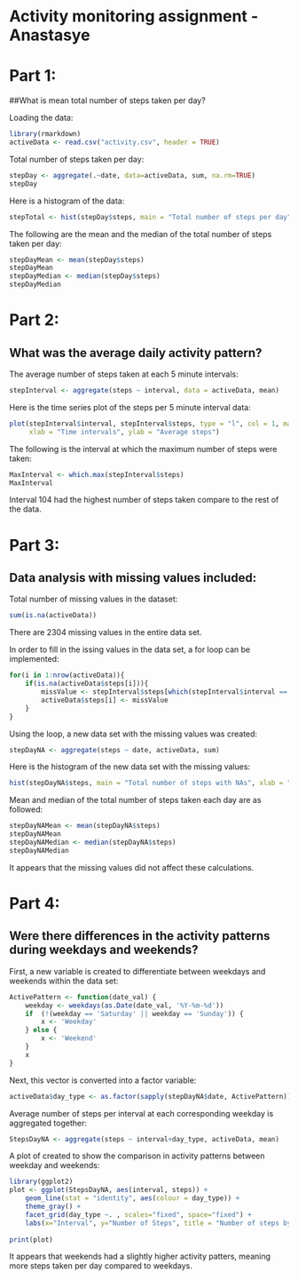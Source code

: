 Activity monitoring assignment - Anastasye
==============================

# Part 1: 
##What is mean total number of steps taken per day?

Loading the data:
```{r}
library(rmarkdown)
activeData <- read.csv("activity.csv", header = TRUE)
```

Total number of steps taken per day:
```{r, echo = TRUE}
stepDay <- aggregate(.~date, data=activeData, sum, na.rm=TRUE)
stepDay
```

Here is a histogram of the data:
```{r, echo = TRUE}
stepTotal <- hist(stepDay$steps, main = "Total number of steps per day", xlab = "Steps per day")
```

The following are the mean and the median of the total number of steps taken per day:

```{r, echo = TRUE}
stepDayMean <- mean(stepDay$steps)
stepDayMean
stepDayMedian <- median(stepDay$steps)
stepDayMedian
```

# Part 2:
## What was the average daily activity pattern?

The average number of steps taken at each 5 minute intervals:
``` {r, echo = TRUE}
stepInterval <- aggregate(steps ~ interval, data = activeData, mean)
```

Here is the time series plot of the steps per 5 minute interval data:
```{r , echo = TRUE}
plot(stepInterval$interval, stepInterval$steps, type = "l", col = 1, main = "Average steps per interval", 
     xlab = "Time intervals", ylab = "Average steps")
```

The following is the interval at which the maximum number of steps were taken:
```{r, echo = TRUE}
MaxInterval <- which.max(stepInterval$steps)
MaxInterval
```

Interval 104 had the highest number of steps taken compare to the rest of the data.

# Part 3:
## Data analysis with missing values included:

Total number of missing values in the dataset:
```{r, echo = TRUE}
sum(is.na(activeData))
```
There are 2304 missing values in the entire data set.

In order to fill in the issing values in the data set, a for loop can be implemented:
```{r, echo = TRUE}
for(i in 1:nrow(activeData)){
    if(is.na(activeData$steps[i])){
        missValue <- stepInterval$steps[which(stepInterval$interval == activeData$interval[i])]
        activeData$steps[i] <- missValue
    }
}
```

Using the loop, a new data set with the missing values was created:
```{r, echo = TRUE}
stepDayNA <- aggregate(steps ~ date, activeData, sum)
```

Here is the histogram of the new data set with the missing values:
```{r, echo = TRUE}
hist(stepDayNA$steps, main = "Total number of steps with NAs", xlab = "Steps per day")
```

Mean and median of the total number of steps taken each day are as followed:
```{r, echo = TRUE}
stepDayNAMean <- mean(stepDayNA$steps)
stepDayNAMean
stepDayNAMedian <- median(stepDayNA$steps)
stepDayNAMedian
```
It appears that the missing values did not affect these calculations. 

# Part 4:
## Were there differences in the activity patterns during weekdays and weekends?

First, a new variable is created to differentiate between weekdays and weekends within the data set:
```{r, echo = TRUE}
ActivePattern <- function(date_val) {
    weekday <- weekdays(as.Date(date_val, '%Y-%m-%d'))
    if  (!(weekday == 'Saturday' || weekday == 'Sunday')) {
        x <- 'Weekday'
    } else {
        x <- 'Weekend'
    }
    x
}
```

Next, this vector is converted into a factor variable:
```{r, echo = TRUE}
activeData$day_type <- as.factor(sapply(stepDayNA$date, ActivePattern))
```

Average number of steps per interval at each corresponding weekday is aggregated together:
```{r, echo = TRUE}
StepsDayNA <- aggregate(steps ~ interval+day_type, activeData, mean)
```

A plot of created to show the comparison in activity patterns between weekday and weekends:
```{r, echo = TRUE}
library(ggplot2)
plot <- ggplot(StepsDayNA, aes(interval, steps)) +
    geom_line(stat = "identity", aes(colour = day_type)) +
    theme_gray() +
    facet_grid(day_type ~. , scales="fixed", space="fixed") +
    labs(x="Interval", y="Number of Steps", title = "Number of steps by day type")
    
print(plot)
```
It appears that weekends had a slightly higher activity patters, meaning more steps taken per day
compared to weekdays.